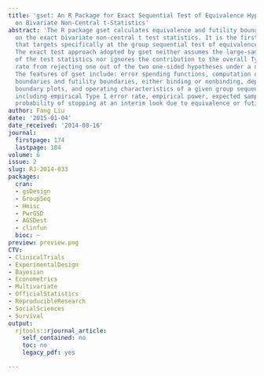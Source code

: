 ```yaml
---
title: 'gset: An R Package for Exact Sequential Test of Equivalence Hypothesis Based
  on Bivariate Non-Central t-Statistics'
abstract: 'The R package gset calculates equivalence and futility boundaries based
  on the exact bivariate non-central t test statistics. It is the first R package
  that targets specifically at the group sequential test of equivalence hypotheses.
  The exact test approach adopted by gset neither assumes the large-sample normality
  of the test statistics nor ignores the contribution to the overall Type I error
  rate from rejecting one out of the two one-sided hypotheses under a null value.
  The features of gset include: error spending functions, computation of equivalence
  boundaries and futility boundaries, either binding or nonbinding, depiction of stagewise
  boundary plots, and operating characteristics of a given group sequential design
  including empirical Type I error rate, empirical power, expected sample size, and
  probability of stopping at an interim look due to equivalence or futility.'
author: Fang Liu
date: '2015-01-04'
date_received: '2014-08-16'
journal:
  firstpage: 174
  lastpage: 184
volume: 6
issue: 2
slug: RJ-2014-033
packages:
  cran:
  - gsDesign
  - GroupSeq
  - Hmisc
  - PwrGSD
  - AGSDest
  - clinfun
  bioc: ~
preview: preview.png
CTV:
- ClinicalTrials
- ExperimentalDesign
- Bayesian
- Econometrics
- Multivariate
- OfficialStatistics
- ReproducibleResearch
- SocialSciences
- Survival
output:
  rjtools::rjournal_article:
    self_contained: no
    toc: no
    legacy_pdf: yes

---
```

